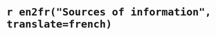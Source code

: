# `r en2fr("Sources of information", translate=french)`

<!-- Optional for regular Science Responses, and mandatory for Stock Status Updates as these must include the citation for the peer-reviewed Science Advisory Report. -->

<div id="refs"></div>

\setlength{\parindent}{0in} 
\setlength{\leftskip}{0in} 
\setlength{\parskip}{4pt}
